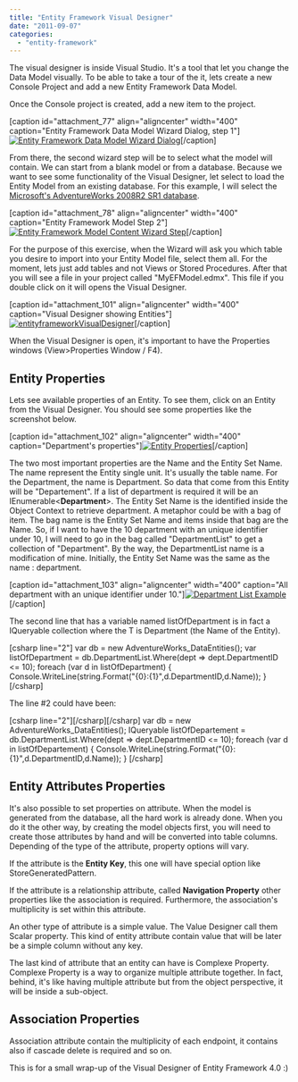 ```yaml
---
title: "Entity Framework Visual Designer"
date: "2011-09-07"
categories: 
  - "entity-framework"
---
```


The visual designer is inside Visual Studio. It's a tool that let you change the Data Model visually. To be able to take a tour of the it, lets create a new Console Project and add a new Entity Framework Data Model.

Once the Console project is created, add a new item to the project.

\[caption id="attachment\_77" align="aligncenter" width="400" caption="Entity Framework Data Model Wizard Dialog, step 1"\][![Entity Framework Data Model Wizard Dialog](http://patrickdesjardins.com/blog/wp-content/uploads/2011/08/newEntityFrameworkDataModel-400x276.png "newEntityFrameworkDataModel")](http://patrickdesjardins.com/blog/entity-framework-visual-designer/newentityframeworkdatamodel)\[/caption\]

From there, the second wizard step will be to select what the model will contain. We can start from a blank model or from a database. Because we want to see some functionality of the Visual Designer, let select to load the Entity Model from an existing database. For this example, I will select the [Microsoft's AdventureWorks 2008R2 SR1 database](http://msftdbprodsamples.codeplex.com "AdventureWorks Database Sql Code to create tables").

\[caption id="attachment\_78" align="aligncenter" width="400" caption="Entity Framework Model Step 2"\][![Entity Framework Model Content Wizard Step](http://patrickdesjardins.com/blog/wp-content/uploads/2011/08/efmodelcontentwizard-400x356.png "Entity Framework Model Content Wizard Step")](http://patrickdesjardins.com/blog/entity-framework-visual-designer/efmodelcontentwizard)\[/caption\]

For the purpose of this exercise, when the Wizard will ask you which table you desire to import into your Entity Model file, select them all. For the moment, lets just add tables and not Views or Stored Procedures. After that you will see a file in your project called "MyEFModel.edmx". This file if you double click on it will opens the Visual Designer.

\[caption id="attachment\_101" align="aligncenter" width="400" caption="Visual Designer showing Entities"\][![entityframeworkVisualDesigner](http://patrickdesjardins.com/blog/wp-content/uploads/2011/09/entityframeworkVisualDesigner-400x296.png "entityframeworkVisualDesigner")](http://patrickdesjardins.com/blog/entity-framework-visual-designer/entityframeworkvisualdesigner)\[/caption\]

When the Visual Designer is open, it's important to have the Properties windows (View>Properties Window / F4).

## Entity Properties

Lets see available properties of an Entity. To see them, click on an Entity from the Visual Designer. You should see some properties like the screenshot below.

\[caption id="attachment\_102" align="aligncenter" width="400" caption="Department's properties"\][![Entity Properties](http://patrickdesjardins.com/blog/wp-content/uploads/2011/09/entityProperties-400x155.png "entityProperties")](http://patrickdesjardins.com/blog/entity-framework-visual-designer/entityproperties)\[/caption\]

The two most important properties are the Name and the Entity Set Name. The name represent the Entity single unit. It's usually the table name. For the Department, the name is Department. So data that come from this Entity will be "Departement". If a list of department is required it will be an IEnumerable<**Department**\>. The Entity Set Name is the identified inside the Object Context to retrieve department. A metaphor could be with a bag of item. The bag name is the Entity Set Name and items inside that bag are the Name. So, if I want to have the 10 department with an unique identifier under 10, I will need to go in the bag called "DepartmentList" to get a collection of "Department". By the way, the DepartmentList name is a modification of mine. Initially, the Entity Set Name was the same as the name : department.

\[caption id="attachment\_103" align="aligncenter" width="400" caption="All department with an unique identifier under 10."\][![Department List Example](http://patrickdesjardins.com/blog/wp-content/uploads/2011/09/departementList-400x176.png "departementList")](http://patrickdesjardins.com/blog/entity-framework-visual-designer/departementlist)\[/caption\]

The second line that has a variable named listOfDepartment is in fact a IQueryable collection where the T is Department (the Name of the Entity).

\[csharp line="2"\] var db = new AdventureWorks\_DataEntities(); var listOfDepartment = db.DepartmentList.Where(dept => dept.DepartmentID <= 10); foreach (var d in listOfDepartment) { Console.WriteLine(string.Format("{0}:{1}",d.DepartmentID,d.Name)); } \[/csharp\]

The line #2 could have been:

\[csharp line="2"\]\[/csharp\]\[/csharp\] var db = new AdventureWorks\_DataEntities(); IQueryable listOfDepartement = db.DepartmentList.Where(dept => dept.DepartmentID <= 10); foreach (var d in listOfDepartement) { Console.WriteLine(string.Format("{0}:{1}",d.DepartmentID,d.Name)); } \[/csharp\]

## Entity Attributes Properties

It's also possible to set properties on attribute. When the model is generated from the database, all the hard work is already done. When you do it the other way, by creating the model objects first, you will need to create those attributes by hand and will be converted into table columns. Depending of the type of the attribute, property options will vary.

If the attribute is the **Entity Key**, this one will have special option like StoreGeneratedPattern.

If the attribute is a relationship attribute, called **Navigation Property** other properties like the association is required. Furthermore, the association's multiplicity is set within this attribute.

An other type of attribute is a simple value. The Value Designer call them Scalar property. This kind of entity attribute contain value that will be later be a simple column without any key.

The last kind of attribute that an entity can have is Complexe Property. Complexe Property is a way to organize multiple attribute together. In fact, behind, it's like having multiple attribute but from the object perspective, it will be inside a sub-object.

## Association Properties

Association attribute contain the multiplicity of each endpoint, it contains also if cascade delete is required and so on.

This is for a small wrap-up of the Visual Designer of Entity Framework 4.0 :)
